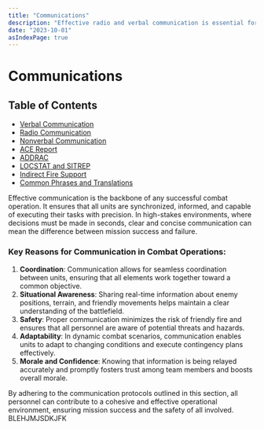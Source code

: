 ```yaml
---
title: "Communications"
description: "Effective radio and verbal communication is essential for coordination, situational awareness, and mission success in tactical operations."
date: "2023-10-01"
asIndexPage: true 
---
```


# Communications

## Table of Contents
- [Verbal Communication](/sop/communications/verbal-communication)
- [Radio Communication](/sop/communications/radio-communications)
- [Nonverbal Communication](/sop/communications/nonverbal-communications)
- [ACE Report](/sop/communications/ace-report)
- [ADDRAC](/sop/communications/ddd)
- [LOCSTAT and SITREP](/sop/communications/locstat-sitrep)
- [Indirect Fire Support](/sop/communications/indirect-fire-support.mdx)
- [Common Phrases and Translations](/sop/communications/common-phrases)

Effective communication is the backbone of any successful combat operation. It ensures that all units are synchronized, informed, and capable of executing their tasks with precision. In high-stakes environments, where decisions must be made in seconds, clear and concise communication can mean the difference between mission success and failure.

### Key Reasons for Communication in Combat Operations:
1. **Coordination**: Communication allows for seamless coordination between units, ensuring that all elements work together toward a common objective.
2. **Situational Awareness**: Sharing real-time information about enemy positions, terrain, and friendly movements helps maintain a clear understanding of the battlefield.
3. **Safety**: Proper communication minimizes the risk of friendly fire and ensures that all personnel are aware of potential threats and hazards.
4. **Adaptability**: In dynamic combat scenarios, communication enables units to adapt to changing conditions and execute contingency plans effectively.
5. **Morale and Confidence**: Knowing that information is being relayed accurately and promptly fosters trust among team members and boosts overall morale.

By adhering to the communication protocols outlined in this section, all personnel can contribute to a cohesive and effective operational environment, ensuring mission success and the safety of all involved.
BLEHJMJSDKJFK
